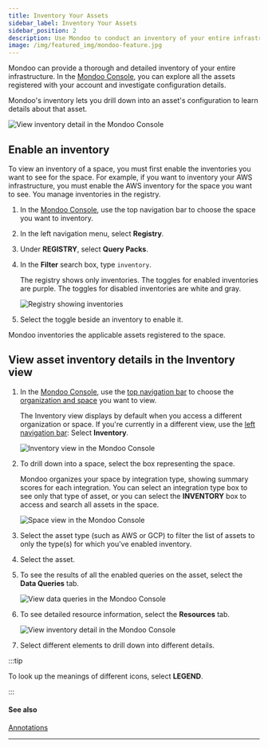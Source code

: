 ```yaml
---
title: Inventory Your Assets
sidebar_label: Inventory Your Assets
sidebar_position: 2
description: Use Mondoo to conduct an inventory of your entire infrastructure
image: /img/featured_img/mondoo-feature.jpg
---
```


Mondoo can provide a thorough and detailed inventory of your entire infrastructure. In the [Mondoo Console](https://console.mondoo.com), you can explore all the assets registered with your account and investigate configuration details.

Mondoo's inventory lets you drill down into an asset's configuration to learn details about that asset.

![View inventory detail in the Mondoo Console](/img/platform/intel/inventory-explore.png)

## Enable an inventory

To view an inventory of a space, you must first enable the inventories you want to see for the space. For example, if you want to inventory your AWS infrastructure, you must enable the AWS inventory for the space you want to see. You manage inventories in the registry.

1. In the [Mondoo Console](https://console.mondoo.com), use the top navigation bar to choose the space you want to inventory.

2. In the left navigation menu, select **Registry**.

3. Under **REGISTRY**, select **Query Packs**.

4. In the **Filter** search box, type `inventory`.

   The registry shows only inventories. The toggles for enabled inventories are purple. The toggles for disabled inventories are white and gray.

   ![Registry showing inventories](/img/platform/intel/inventory-policyhub.png)

5. Select the toggle beside an inventory to enable it.

Mondoo inventories the applicable assets registered to the space.

## View asset inventory details in the Inventory view

1. In the [Mondoo Console](https://console.mondoo.com), use the [top navigation bar](/platform/start/navigate) to choose the [organization and space](/platform/start/organize/overview/) you want to view.

   The Inventory view displays by default when you access a different organization or space. If you're currently in a different view, use the [left navigation bar](/platform/start/navigate): Select **Inventory**.

   ![Inventory view in the Mondoo Console](/img/platform/security/monitor-org.png)

2. To drill down into a space, select the box representing the space.

   Mondoo organizes your space by integration type, showing summary scores for each integration. You can select an integration type box to see only that type of asset, or you can select the **INVENTORY** box to access and search all assets in the space.

   ![Space view in the Mondoo Console](/img/platform/security/monitor-space.png)

3. Select the asset type (such as AWS or GCP) to filter the list of assets to only the type(s) for which you've enabled inventory.

4. Select the asset.

5. To see the results of all the enabled queries on the asset, select the **Data Queries** tab.

   ![View data queries in the Mondoo Console](/img/platform/intel/data-queries.png)

6. To see detailed resource information, select the **Resources** tab.

   ![View inventory detail in the Mondoo Console](/img/platform/intel/inventory-explore.png)

7. Select different elements to drill down into different details.

:::tip

To look up the meanings of different icons, select **LEGEND**.

:::

#### See also

[Annotations](/platform/intel/annotations/)

---
